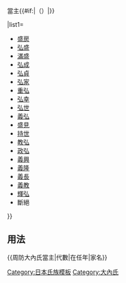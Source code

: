 {{Navbox
|bodyclass=hlist

|name=周防大內氏當主
|title=[[file:Japanese Crest Oouchi Hisi.svg|20px]][[大內氏|周防大內氏]]{{#if:{{{1|}}}|{{{1|}}}|}}當主{{#if:{{{2|}}}|（{{{2|}}}）|}}

|list1=

*[[大內盛房|盛房]]
*[[大內弘盛|弘盛]]
*[[大內滿盛|滿盛]]
*[[大內弘成|弘成]]
*[[大內弘貞|弘貞]]
*[[大內弘家|弘家]]
*[[大內重弘|重弘]]
*[[大內弘幸|弘幸]]
*[[大內弘世|弘世]]
*[[大內義弘|義弘]]
*[[大內盛見|盛見]]
*[[大內持世|持世]]
*[[大內教弘|教弘]]
*[[大內政弘|政弘]]
*[[大內義興|義興]]
*[[大內義隆|義隆]]
*[[大內義長|義長]]
*[[問田龜鶴丸|義教]]
*[[大內輝弘|輝弘]]
*斷絕
}}<noinclude>
== 用法 ==
<nowiki>{{周防大內氏當主|代數|在任年|家名}}</nowiki>
[[Category:日本氏族模板]]
[[Category:大內氏]]
</noinclude>